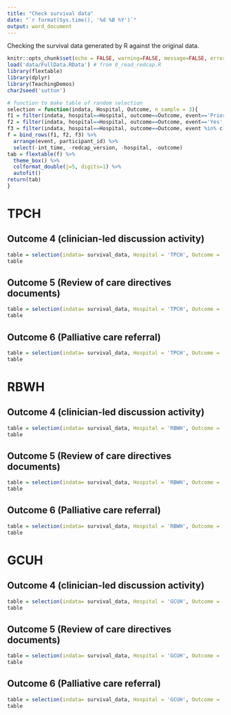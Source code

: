 ---
title: "Check survival data"
date: "`r format(Sys.time(), '%d %B %Y')`"
output: word_document
---

Checking the survival data generated by R against the original data.

```{r setup, include=FALSE}
knitr::opts_chunk$set(echo = FALSE, warning=FALSE, message=FALSE, error=FALSE, comment='', dpi=400, dev = "ragg_png")
load('data/FullData.RData') # from 0_read_redcap.R
library(flextable)
library(dplyr)
library(TeachingDemos)
char2seed('sutton')

# function to make table of random selection
selection = function(indata, Hospital, Outcome, n_sample = 3){
f1 = filter(indata, hospital==Hospital, outcome==Outcome, event=='Prior', redcap_version ==3) %>% sample_n(n_sample)
f2 = filter(indata, hospital==Hospital, outcome==Outcome, event=='Yes', redcap_version ==3) %>% sample_n(n_sample)
f3 = filter(indata, hospital==Hospital, outcome==Outcome, event %in% c('Discharge','No'), redcap_version ==3) %>% sample_n(n_sample)
f = bind_rows(f1, f2, f3) %>%
  arrange(event, participant_id) %>%
  select(-int_time, -redcap_version, -hospital, -outcome)
tab = flextable(f) %>%
  theme_box() %>%
  colformat_double(j=5, digits=1) %>%
  autofit()
return(tab)
}
```

# TPCH

## Outcome 4 (clinician-led discussion activity)

```{r}
table = selection(indata= survival_data, Hospital = 'TPCH', Outcome = 'care_review')
table
```

## Outcome 5 (Review of care directives documents)

```{r}
table = selection(indata= survival_data, Hospital = 'TPCH', Outcome = 'care_directive')
table
```

## Outcome 6 (Palliative care referral)

```{r}
table = selection(indata= survival_data, Hospital = 'TPCH', Outcome = 'palliative_care_referral')
table
```

# RBWH

## Outcome 4 (clinician-led discussion activity)

```{r}
table = selection(indata= survival_data, Hospital = 'RBWH', Outcome = 'care_review')
table
```

## Outcome 5 (Review of care directives documents)

```{r}
table = selection(indata= survival_data, Hospital = 'RBWH', Outcome = 'care_directive')
table
```

## Outcome 6 (Palliative care referral)

```{r}
table = selection(indata= survival_data, Hospital = 'RBWH', Outcome = 'palliative_care_referral')
table
```

# GCUH

## Outcome 4 (clinician-led discussion activity)

```{r}
table = selection(indata= survival_data, Hospital = 'GCUH', Outcome = 'care_review')
table
```

## Outcome 5 (Review of care directives documents)

```{r}
table = selection(indata= survival_data, Hospital = 'GCUH', Outcome = 'care_directive')
table
```

## Outcome 6 (Palliative care referral)

```{r}
table = selection(indata= survival_data, Hospital = 'GCUH', Outcome = 'palliative_care_referral')
table
```